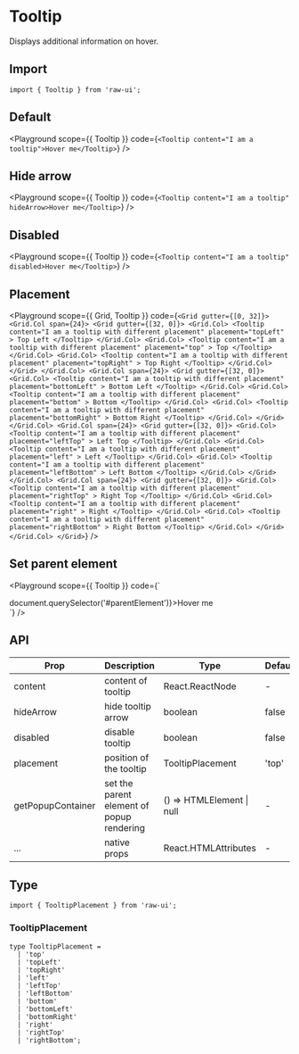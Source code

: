 
# Tooltip

Displays additional information on hover.

## Import

```tsx
import { Tooltip } from 'raw-ui';
```

## Default

<Playground
  scope={{ Tooltip }}
  code={`
<Tooltip content="I am a tooltip">Hover me</Tooltip>
`}
/>

## Hide arrow

<Playground
  scope={{ Tooltip }}
  code={`
<Tooltip content="I am a tooltip" hideArrow>Hover me</Tooltip>
`}
/>

## Disabled

<Playground
  scope={{ Tooltip }}
  code={`
<Tooltip content="I am a tooltip" disabled>Hover me</Tooltip>
`}
/>

## Placement

<Playground
  scope={{ Grid, Tooltip }}
  code={`
<Grid gutter={[0, 32]}>
  <Grid.Col span={24}>
    <Grid gutter={[32, 0]}>
      <Grid.Col>
        <Tooltip
          content="I am a tooltip with different placement"
          placement="topLeft"
        >
          Top Left
        </Tooltip>
      </Grid.Col>
      <Grid.Col>
        <Tooltip
          content="I am a tooltip with different placement"
          placement="top"
        >
          Top
        </Tooltip>
      </Grid.Col>
      <Grid.Col>
        <Tooltip
          content="I am a tooltip with different placement"
          placement="topRight"
        >
          Top Right
        </Tooltip>
      </Grid.Col>
    </Grid>
  </Grid.Col>
  <Grid.Col span={24}>
    <Grid gutter={[32, 0]}>
      <Grid.Col>
        <Tooltip
          content="I am a tooltip with different placement"
          placement="bottomLeft"
        >
          Bottom Left
        </Tooltip>
      </Grid.Col>
      <Grid.Col>
        <Tooltip
          content="I am a tooltip with different placement"
          placement="bottom"
        >
          Bottom
        </Tooltip>
      </Grid.Col>
      <Grid.Col>
        <Tooltip
          content="I am a tooltip with different placement"
          placement="bottomRight"
        >
          Bottom Right
        </Tooltip>
      </Grid.Col>
    </Grid>
  </Grid.Col>
  <Grid.Col span={24}>
    <Grid gutter={[32, 0]}>
      <Grid.Col>
        <Tooltip
          content="I am a tooltip with different placement"
          placement="leftTop"
        >
          Left Top
        </Tooltip>
      </Grid.Col>
      <Grid.Col>
        <Tooltip
          content="I am a tooltip with different placement"
          placement="left"
        >
          Left
        </Tooltip>
      </Grid.Col>
      <Grid.Col>
        <Tooltip
          content="I am a tooltip with different placement"
          placement="leftBottom"
        >
          Left Bottom
        </Tooltip>
      </Grid.Col>
    </Grid>
  </Grid.Col>
  <Grid.Col span={24}>
    <Grid gutter={[32, 0]}>
      <Grid.Col>
        <Tooltip
          content="I am a tooltip with different placement"
          placement="rightTop"
        >
          Right Top
        </Tooltip>
      </Grid.Col>
      <Grid.Col>
        <Tooltip
          content="I am a tooltip with different placement"
          placement="right"
        >
          Right
        </Tooltip>
      </Grid.Col>
      <Grid.Col>
        <Tooltip
          content="I am a tooltip with different placement"
          placement="rightBottom"
        >
          Right Bottom
        </Tooltip>
      </Grid.Col>
    </Grid>
  </Grid.Col>
</Grid>
`}
/>

## Set parent element

<Playground
  scope={{ Tooltip }}
  code={`
<div
  id="parentElement"
  style={{
    overflowY: 'auto',
    width: '400px',
    height: '200px',
  }}
>
  <div
    style={{
      display: 'flex',
      alignItems: 'center',
      justifyContent: 'center',
      height: '400px',
    }}
  >
    <Tooltip content="I am a tooltip" getPopupContainer={() => document.querySelector('#parentElement')}>Hover me</Tooltip>
  </div>
</div>
`}
/>

## API

| Prop              | Description                               | Type                                                   | Default |
| ----------------- | ----------------------------------------- | ------------------------------------------------------ | ------- |
| content           | content of tooltip                        | React.ReactNode                                        | -       |
| hideArrow         | hide tooltip arrow                        | boolean                                                | false   |
| disabled          | disable tooltip                           | boolean                                                | false   |
| placement         | position of the tooltip                   | TooltipPlacement                                       | 'top'   |
| getPopupContainer | set the parent element of popup rendering | () => HTMLElement \| null                              | -       |
| ...               | native props                              | React.HTMLAttributes                                   | -       |

## Type

```tsx
import { TooltipPlacement } from 'raw-ui';
```

### TooltipPlacement

```tsx
type TooltipPlacement =
  | 'top'
  | 'topLeft'
  | 'topRight'
  | 'left'
  | 'leftTop'
  | 'leftBottom'
  | 'bottom'
  | 'bottomLeft'
  | 'bottomRight'
  | 'right'
  | 'rightTop'
  | 'rightBottom';
```
